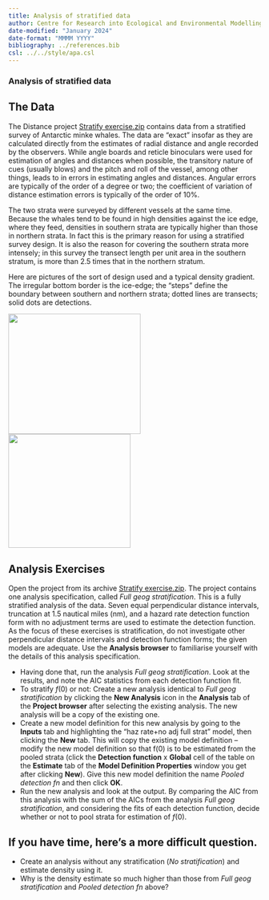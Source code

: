 ```yaml
---
title: Analysis of stratified data
author: Centre for Research into Ecological and Environmental Modelling <br> **University of St Andrews**
date-modified: "January 2024"
date-format: "MMMM YYYY"
bibliography: ../references.bib
csl: ../../style/apa.csl
---
```


:::{.callout-warning collapse=false appearance='default' icon=true}
### Analysis of stratified data
:::

## The Data

The Distance project [Stratify exercise.zip](Stratify exercise.zip) contains data from a stratified survey of Antarctic minke whales. The data are “exact” insofar as they are calculated directly from the estimates of radial distance and angle recorded by the observers. While angle boards and reticle binoculars were used for estimation of angles and distances when possible, the transitory nature of cues (usually blows) and the pitch and roll of the vessel, among other things, leads to in errors in estimating angles and distances. Angular errors are typically of the order of a degree or two; the coefficient of variation of distance estimation errors is typically of the order of 10%.

The two strata were surveyed by different vessels at the same time. Because the whales tend to be found in high densities against the ice edge, where they feed, densities in southern strata are typically higher than those in northern strata. In fact this is the primary reason for using a stratified survey design. It is also the reason for covering the southern strata more intensely; in this survey the transect length per unit area in the southern stratum, is more than 2.5 times that in the northern stratum.

Here are pictures of the sort of design used and a typical density gradient. The irregular bottom border is the ice-edge; the “steps” define the boundary between southern and northern strata; dotted lines are transects; solid dots are detections.

<img src="image1.png"
style="width:2.74861in;height:2.49792in" />
<img src="image2.png"
style="width:2.54236in;height:2.37431in" />

## Analysis Exercises

Open the project from its archive [Stratify exercise.zip](Stratify exercise.zip). The project contains one analysis specification, called *Full geog stratification*. This is a fully stratified analysis of the data. Seven equal perpendicular distance intervals, truncation at 1.5 nautical miles (nm), and a hazard rate detection function form with no adjustment terms are used to estimate the detection function. As the focus of these exercises is stratification, do not investigate other perpendicular distance intervals and detection function forms; the given models are adequate. Use the **Analysis browser** to familiarise yourself with the details of this analysis specification.

- Having done that, run the analysis *Full geog stratification*. Look at the results, and note the AIC statistics from each detection function fit.
- To stratify $f(0)$ or not: Create a new analysis identical to *Full geog stratification* by clicking the **New Analysis** icon in the **Analysis** tab of the **Project browser** after selecting the existing analysis. The new analysis will be a copy of the existing one.
- Create a new model definition for this new analysis by going to the **Inputs** tab and highlighting the “haz rate+no adj full strat” model, then clicking the **New** tab. This will copy the existing model definition – modify the new model definition so that f(0) is to be estimated from the pooled strata (click the **Detection function** x **Global** cell of the table on the **Estimate** tab of the **Model Definition Properties** window you get after clicking **New**). Give this new model definition the name *Pooled detection fn* and then click **OK**.
- Run the new analysis and look at the output. By comparing the AIC from this analysis with the sum of the AICs from the analysis *Full geog stratification*, and considering the fits of each detection function, decide whether or not to pool strata for estimation of *f*(0).

:::{.callout-tip collapse=false appearance='default' icon=true}
## If you have time, here’s a more difficult question.
- Create an analysis without any stratification (*No stratification*) and estimate density using it. 
- Why is the density estimate so much higher than those from *Full geog stratification* and *Pooled detection fn* above?
:::
